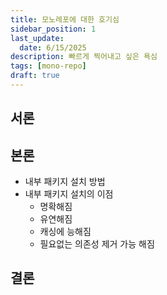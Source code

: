 ```yaml
---
title: 모노레포에 대한 호기심
sidebar_position: 1
last_update:
  date: 6/15/2025
description: 빠르게 찍어내고 싶은 욕심
tags: [mono-repo]
draft: true
---
```


## 서론

## 본론

- 내부 패키지 설치 방법
- 내부 패키지 설치의 이점
  - 명확해짐
  - 유연해짐
  - 캐싱에 능해짐
  - 필요없는 의존성 제거 가능 해짐

## 결론
